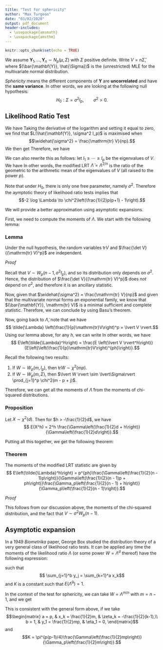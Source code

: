 ```yaml
---
title: "Test for sphericity"
author: "Max Turgeon"
date: "03/02/2020"
output: pdf_document
header-includes:
  - \usepackage{amsmath}
  - \usepackage{amsthm}
---
```


```r
knitr::opts_chunk$set(echo = TRUE)
```

We assume $\mathbf{Y}_1, \ldots, \mathbf{Y}_n \sim N_p(\mu, \Sigma)$ with $\Sigma$ positive definite. Write $V = n\hat{\Sigma}$, where $(\bar{\mathbf{Y}}, \hat{\Sigma})$ is the (unrestricted) MLE for the multivariate normal distribution.

*Sphericity* means the different components of $\mathbf{Y}$ are **uncorrelated** and have the **same variance**. In other words, we are looking at the following null hypothesis:
$$ H_0 : \Sigma = \sigma^2 I_p, \qquad \sigma^2 > 0.$$

## Likelihood Ratio Test

We have
\begin{align*}
L(\hat{\mathbf{Y}}, \sigma^2 I_p) &= (2\pi)^{-np/2}\lvert\sigma^2 I_p\rvert^{-n/2}\exp\left(-\frac{1}{2}\mathrm{tr}((\sigma^2 I_p)^{-1}V)\right)\\
  &= (2\pi\sigma^2)^{-np/2}\exp\left(-\frac{1}{2\sigma^2}\mathrm{tr}(V)\right).
\end{align*}
Taking the derivative of the logarithm and setting it equal to zero, we find that $L(\hat{\mathbf{Y}}, \sigma^2 I_p)$ is maximised when
$$\widehat{\sigma^2} = \frac{\mathrm{tr} V}{np}.$$
We then get
\begin{align*}
L(\hat{\mathbf{Y}}, \widehat{\sigma^2} I_p) &= (2\pi\widehat{\sigma^2})^{-np/2}\exp\left(-\frac{1}{2\widehat{\sigma^2}}\mathrm{tr}(V)\right)\\
  &= (2\pi)^{-np/2}\left(\frac{\mathrm{tr} V}{np}\right)^{-np/2}\exp\left(-\frac{np}{2}\right).
\end{align*}
Therefore, we have
\begin{align*}
\Lambda &= \frac{(2\pi)^{-np/2}\left(\frac{\mathrm{tr} V}{np}\right)^{-np/2}\exp\left(-\frac{np}{2}\right)}{\exp(-np/2)(2\pi)^{-np/2}\lvert\hat{\Sigma}\rvert^{-n/2}}\\
  &= \frac{\left(\frac{\mathrm{tr} V}{np}\right)^{-np/2}}{\lvert n^{-1}V\rvert^{-n/2}}\\
  &= \left(\frac{\lvert V\rvert}{(\mathrm{tr} V/p)^p}\right)^{n/2}.
\end{align*}

We can also rewrite this as follows: let $l_1 \geq \cdots \geq l_p$ be the eigenvalues of $V$. We have
\begin{align*}
\Lambda^{2/n} &= \frac{\lvert V\rvert}{(\mathrm{tr} V/p)^p}\\
  &= \frac{\prod_{j=1}^p l_j}{(\frac{1}{p}\sum_{j=1}^p l_j)^p}\\
  &= \left(\frac{\prod_{j=1}^p l_j^{1/p}}{\frac{1}{p}\sum_{j=1}^p l_j}\right)^p.
\end{align*}
In other words, the modified LRT $\tilde{\Lambda} = \Lambda^{2/n}$ is the ratio of the geometric to the arithmetic mean of the eigenvalues of $V$ (all raised to the power $p$).

Note that under $H_0$, there is only one free parameter, namely $\sigma^2$. Therefore the aymptotic theory of likelihood ratio tests implies that
$$-2 \log \Lambda \to \chi^2\left(\frac{1}{2}p(p+1) - 1\right).$$

We will provide a better approximation using asymptotic expansions. 

First, we need to compute the moments of $\Lambda$. We start with the following lemma:

### Lemma

Under the null hypothesis, the random variables $\mathrm{tr} V$ and $\frac{\det V}{(\mathrm{tr} V)^p}$ are independent.

*Proof*

Recall that $V \sim W_p(n-1, \sigma^2 I_p)$, and so its distribution only depends on $\sigma^2$. Hence, the distribution of $\frac{\det V}{(\mathrm{tr} V)^p}$ does *not* depend on $\sigma^2$, and therefore it is an ancillary statistic.

Now, given that $\widehat{\sigma^2} = \frac{\mathrm{tr} V}{np}$ and given that the multivariate normal forms an exponential family, we know that $(\bar{\mathbf{Y}}, \mathrm{tr} V)$ is a minimal sufficient and complete statistic. Therefore, we can conclude by using Basu's theorem. \hfill\qed

Now, going back to $\tilde{\Lambda}$, note that we have
$$ \tilde{\Lambda} \left(\frac{1}{p}\mathrm{tr}V\right)^p = \lvert V \rvert.$$
Using our lemma above, for any $h$, we can write
\begin{align*}
E \lvert V \rvert^h &= E\left(\tilde{\Lambda} \left(\frac{1}{p}\mathrm{tr}V\right)^p\right)^h \\
  &= E\tilde{\Lambda}^h E\left(\frac{1}{p}\mathrm{tr}V\right)^{ph}.
\end{align*}
In other words, we have
$$ E\left(\tilde{\Lambda}^h\right) = \frac{E \left(\lvert V \rvert^h\right)}{E\left(\left(\frac{1}{p}\mathrm{tr}V\right)^{ph}\right)}.$$

Recall the following two results:

  1. If $W \sim W_p(m, I_p)$, then $\mathrm{tr} W \sim \chi^2(mp)$.
  2. If $W \sim W_p(m, \Sigma)$, then $\lvert W \rvert \sim \lvert\Sigma\rvert \prod_{j=1}^p \chi^2(m - p + j)$.
  
Therefore, we can get all the moments of $\tilde{\Lambda}$ from the moments of chi-squared distributions. 

### Proposition

Let $X\sim\chi^2(d)$. Then for $h > -\frac{1}{2}d$, we have
$$ E(X^h) = 2^h \frac{\Gamma\left(\frac{1}{2}d + h\right)}{\Gamma\left(\frac{1}{2}d\right)}.$$

Putting all this together, we get the following theorem:

### Theorem

The moments of the modified LRT statistic are given by
$$ E\left(\tilde{\Lambda}^h\right) = p^{ph}\frac{\Gamma\left(\frac{1}{2}(n - 1)p\right)}{\Gamma\left(\frac{1}{2}(n - 1)p + ph\right)}\frac{\Gamma_p\left(\frac{1}{2}(n - 1) + h\right)}{\Gamma_p\left(\frac{1}{2}(n - 1)\right)}.$$

*Proof*

This follows from our discussion above, the moments of the chi-squared distribution, and the fact that $V \sim \sigma^2W_p(n-1)$.\hfill\qed


## Asymptotic expansion

In a 1949 *Biometrika* paper, George Box studied the distribution theory of a very general class of likelihood ratio tests. It can be applied any time the moments of the likelihood ratio $\Lambda$ (or some power $W = \Lambda^d$ thereof) have the following expression:

\begin{equation}\label{eqn:box} E\left(W^h\right) = K\left(\frac{\prod_{j=1}^by_j^{y_j}}{\prod_{k=1}^ax_k^{x_k}}\right)^h\frac{\prod_{k=1}^a\Gamma\left(x_k(1 + h) + \zeta_k\right)}{\prod_{j=1}^b\Gamma\left(y_j(1 + h) + \eta_j\right)},\end{equation}
such that 
$$ \sum_{j=1}^b y_j = \sum_{k=1}^a x_k$$
and $K$ is a constant such that $E\left(\tilde{\Lambda}^0\right) = 1$.

In the context of the test for sphericity, we can take $W = \Lambda^{m/n}$ with $m = n-1$, and we get
\begin{align*}
E\left(W^h\right) &= E\left(\Lambda^{mh/n}\right)\\ 
  &= E\left(\tilde{\Lambda}^{mh/2}\right)\\
  &= p^{pmh/2}\frac{\Gamma\left(\frac{1}{2}mp\right)}{\Gamma\left(\frac{1}{2}mp + \frac{1}{2}pmh\right)}\frac{\Gamma_p\left(\frac{1}{2}m + \frac{1}{2}mh\right)}{\Gamma_p\left(\frac{1}{2}m\right)}\\
  &= \left(\frac{\Gamma\left(\frac{1}{2}mp\right)}{\Gamma_p\left(\frac{1}{2}m\right)}\right)p^{pmh/2}\frac{\Gamma_p\left(\frac{1}{2}m(1 + h)\right)}{\Gamma\left(\frac{1}{2}mp(1 + h)\right)}\\
  &= \left(\pi^{p(p-1)/4}\frac{\Gamma\left(\frac{1}{2}mp\right)}{\Gamma_p\left(\frac{1}{2}m\right)}\right)\left(p^{pm/2}\right)^h\frac{\prod_{k=1}^p\Gamma_p\left(\frac{1}{2}m(1 + h) - \frac{1}{2}(k - 1)\right)}{\Gamma\left(\frac{1}{2}mp(1 + h)\right)}.
\end{align*}

This is consistent with the general form above, if we take
$$\begin{matrix}
a = p, & x_k = \frac{1}{2}m, & \zeta_k = -\frac{1}{2}(k-1),\\
b = 1, & y_1 = \frac{1}{2}mp, & \eta_1 = 0,
\end{matrix}$$
and
$$K = \pi^{p(p-1)/4}\frac{\Gamma\left(\frac{1}{2}mp\right)}{\Gamma_p\left(\frac{1}{2}m\right)}.$$
